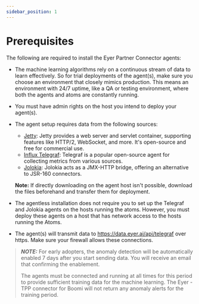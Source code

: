 ```yaml
---
sidebar_position: 1
---
```


# Prerequisites

The following are required to install the Eyer Partner Connector agents:
- The machine learning algorithms rely on a continuous stream of data to learn effectively. So for trial deployments of the agent(s), make sure you choose an environment that closely mimics production. This means an environment with 24/7 uptime, like a QA or testing environment, where both the agents and atoms are constantly running. 

- You must have admin rights on the host you intend to deploy your agent(s).

- The agent setup requires data from the following sources:

    - [Jetty](https://eclipse.dev/jetty/download.php): Jetty provides a web server and servlet container, supporting features like HTTP/2, WebSocket, and more. It's open-source and free for commercial use.
    - [Influx Telegraf](https://www.influxdata.com/downloads/): Telegraf is a popular open-source agent for collecting metrics from various sources. 
    - [Jolokia](https://jolokia.org/download.html): Jolokia acts as a JMX-HTTP bridge, offering an alternative to JSR-160 connectors.
    
    **Note:**
    If directly downloading on the agent host isn't possible, download the files beforehand and transfer them for deployment.

- The agentless installation does not require you to set up the Telegraf and Jolokia agents on the hosts running the atoms. However, you must deploy these agents on a host that has network access to the hosts running the Atoms.

- The agent(s) will transmit data to https://data.eyer.ai/api/telegraf over https. Make sure your firewall allows these connections.


> **_NOTE:_** For early adopters, the anomaly detection will be automatically enabled 7 days after you start sending data. You will receive an email that confirming the enablement. 
> 
> The agents must be connected and running at all times for this period to provide sufficient training data for the machine learning. The Eyer - TPP connector for Boomi will not return any anomaly alerts for the training period.